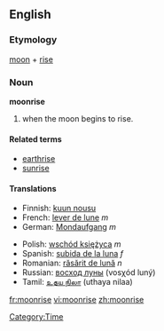 ==English==

===Etymology===
[[moon]] + [[rise]]

===Noun===
'''moonrise'''

# when the moon begins to rise.

====Related terms====
*[[earthrise]]
*[[sunrise]]

====Translations====
{{top}}
*Finnish: [[kuun nousu]]
*French: [[lever de lune]] ''m''
*German: [[Mondaufgang]] ''m''
{{mid}}
*Polish: [[wschód księżyca]] ''m''
*Spanish: [[subida de la luna]] ''f''
*Romanian: [[răsărit de lună]] ''n''
*Russian: [[восход луны]] (vosχód luný) {{m}}
*Tamil: [[உதய நிலா]] (uthaya nilaa)
{{bottom}}

[[Category:Time]]

[[fr:moonrise]]
[[vi:moonrise]]
[[zh:moonrise]]